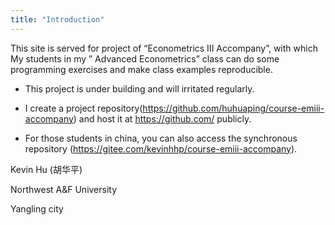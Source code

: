 ```yaml
---
title: "Introduction"
---
```


This site is served for project of "Econometrics III Accompany", with which My students in my " Advanced Econometrics" class can do some programming exercises and make class examples reproducible.

<!-- test gitee-->

::: {.callout-note}

- This project is under building and will irritated regularly.

- I create a project repository(<https://github.com/huhuaping/course-emiii-accompany>) and host it at <https://github.com/> publicly.

- For those students in china, you can also access the synchronous repository (<https://gitee.com/kevinhhp/course-emiii-accompany>).

:::


Kevin Hu (胡华平)

Northwest A&F University

Yangling city

